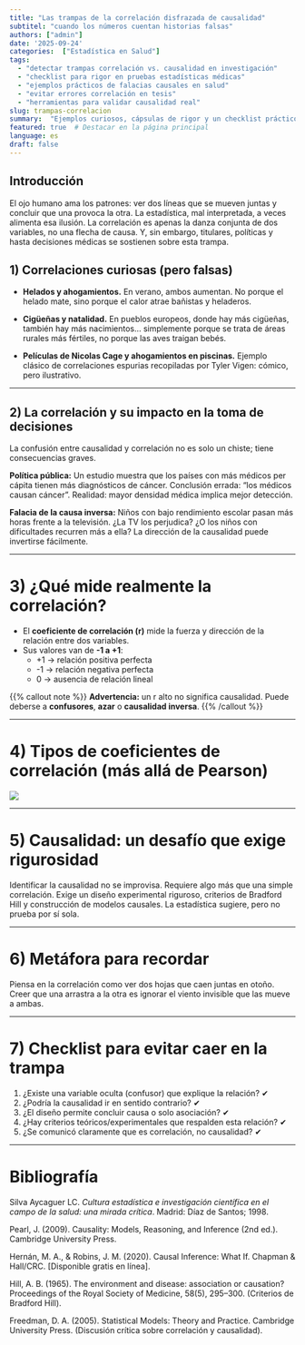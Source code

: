 ```yaml
---
title: "Las trampas de la correlación disfrazada de causalidad"
subtitel: "cuando los números cuentan historias falsas"
authors: ["admin"]
date: '2025-09-24'
categories:  ["Estadística en Salud"]
tags:
  - "detectar trampas correlación vs. causalidad en investigación"
  - "checklist para rigor en pruebas estadísticas médicas"
  - "ejemplos prácticos de falacias causales en salud"
  - "evitar errores correlación en tesis"
  - "herramientas para validar causalidad real"
slug: trampas-correlacion
summary:  "Ejemplos curiosos, cápsulas de rigor y un checklist práctico para no confundir correlación con causalidad en investigación científica."
featured: true  # Destacar en la página principal
language: es
draft: false 
---
```


## Introducción

El ojo humano ama los patrones: ver dos líneas que se mueven juntas y concluir que una provoca la otra. La estadística, mal interpretada, a veces alimenta esa ilusión. La correlación es apenas la danza conjunta de dos variables, no una flecha de causa. Y, sin embargo, titulares, políticas y hasta decisiones médicas se sostienen sobre esta trampa.

## 1) Correlaciones curiosas (pero falsas)

- **Helados y ahogamientos.** En verano, ambos aumentan. No porque el helado mate, sino porque el calor atrae bañistas y heladeros.

- **Cigüeñas y natalidad.** En pueblos europeos, donde hay más cigüeñas, también hay más nacimientos… simplemente porque se trata de áreas rurales más fértiles, no porque las aves traigan bebés.

- **Películas de Nicolas Cage y ahogamientos en piscinas.** Ejemplo clásico de correlaciones espurias recopiladas por Tyler Vigen: cómico, pero ilustrativo.

---

## 2) La correlación y su impacto en la toma de decisiones

La confusión entre causalidad y correlación no es solo un chiste; tiene consecuencias graves.

**Política pública:** Un estudio muestra que los países con más médicos per cápita tienen más diagnósticos de cáncer. Conclusión errada: “los médicos causan cáncer”. Realidad: mayor densidad médica implica mejor detección.

**Falacia de la causa inversa:** Niños con bajo rendimiento escolar pasan más horas frente a la televisión. ¿La TV los perjudica? ¿O los niños con dificultades recurren más a ella? La dirección de la causalidad puede invertirse fácilmente.

---

# 3) ¿Qué mide realmente la correlación?

- El **coeficiente de correlación (r)** mide la fuerza y dirección de la relación entre dos variables.  
- Sus valores van de **-1 a +1**:  
  - +1 → relación positiva perfecta  
  - -1 → relación negativa perfecta  
  - 0 → ausencia de relación lineal  

{{% callout note %}}
**Advertencia:** un r alto no significa causalidad. Puede deberse a **confusores**, **azar** o **causalidad inversa**.
{{% /callout %}}

  

---

# 4) Tipos de coeficientes de correlación (más allá de Pearson)

![](correlacion.png)

---

# 5) Causalidad: un desafío que exige rigurosidad

Identificar la causalidad no se improvisa. Requiere algo más que una simple correlación. Exige un diseño experimental riguroso, criterios de Bradford Hill y construcción de modelos causales. La estadística sugiere, pero no prueba por sí sola.

---

# 6) Metáfora para recordar

Piensa en la correlación como ver dos hojas que caen juntas en otoño. Creer que una arrastra a la otra es ignorar el viento invisible que las mueve a ambas.

---

# 7) Checklist para evitar caer en la trampa

1. ¿Existe una variable oculta (confusor) que explique la relación? ✔  
2. ¿Podría la causalidad ir en sentido contrario? ✔  
3. ¿El diseño permite concluir causa o solo asociación? ✔  
4. ¿Hay criterios teóricos/experimentales que respalden esta relación? ✔  
5. ¿Se comunicó claramente que es correlación, no causalidad? ✔  

---

# Bibliografía

Silva Aycaguer LC. *Cultura estadística e investigación científica en el campo de la salud: una mirada crítica*. Madrid: Díaz de Santos; 1998.  

Pearl, J. (2009). Causality: Models, Reasoning, and Inference (2nd ed.). Cambridge University Press.

Hernán, M. A., & Robins, J. M. (2020). Causal Inference: What If. Chapman & Hall/CRC. [Disponible gratis en línea].

Hill, A. B. (1965). The environment and disease: association or causation? Proceedings of the Royal Society of Medicine, 58(5), 295–300. (Criterios de Bradford Hill).

Freedman, D. A. (2005). Statistical Models: Theory and Practice. Cambridge University Press. (Discusión crítica sobre correlación y causalidad).

